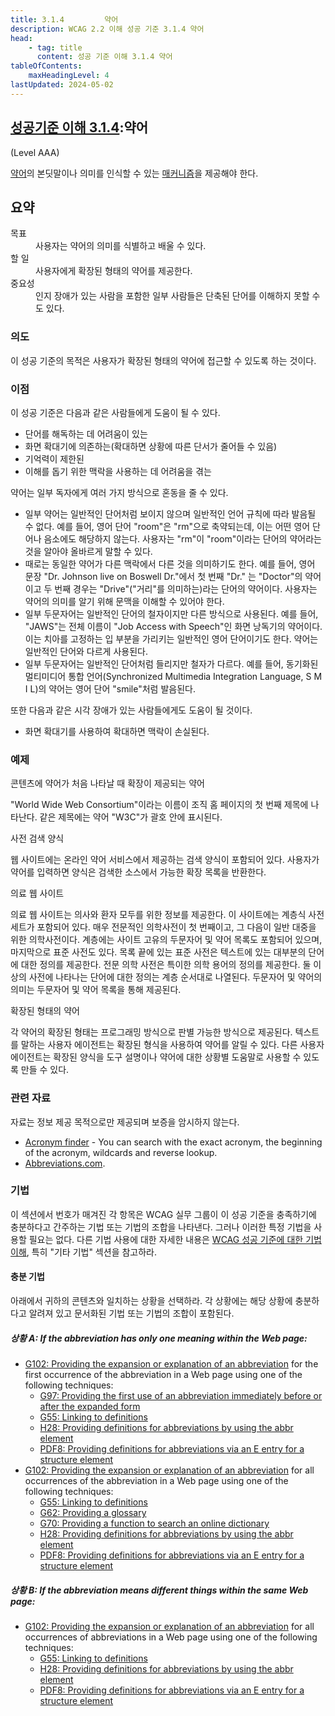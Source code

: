 ```yaml
---
title: 3.1.4         약어
description: WCAG 2.2 이해 성공 기준 3.1.4 약어
head:
    - tag: title
      content: 성공 기준 이해 3.1.4 약어
tableOfContents:
    maxHeadingLevel: 4
lastUpdated: 2024-05-02
---
```



## [성공기준 이해 3.1.4](https://w3.org/TR/WCAG22#abbreviations):약어 

(Level AAA)

<Card title="성공 기준(SC)">

[약어](../../glossary/abbreviation)의 본딧말이나 의미를 인식할 수 있는 [매커니즘](../../glossary/mechanism)을 제공해야 한다.
</Card>

## 요약

<dl>
<dt>목표</dt>
<dd>사용자는 약어의 의미를 식별하고 배울 수 있다.</dd>
<dt>할 일</dt>
<dd>사용자에게 확장된 형태의 약어를 제공한다.</dd>
<dt>중요성</dt>
<dd>인지 장애가 있는 사람을 포함한 일부 사람들은 단축된 단어를 이해하지 못할 수도 있다.</dd>
</dl>

### 의도

이 성공 기준의 목적은 사용자가 확장된 형태의 약어에 접근할 수 있도록 하는 것이다.

### 이점

이 성공 기준은 다음과 같은 사람들에게 도움이 될 수 있다.

*   단어를 해독하는 데 어려움이 있는
*   화면 확대기에 의존하는(확대하면 상황에 따른 단서가 줄어들 수 있음)
*   기억력이 제한된
*   이해를 돕기 위한 맥락을 사용하는 데 어려움을 겪는

약어는 일부 독자에게 여러 가지 방식으로 혼동을 줄 수 있다.

*   일부 약어는 일반적인 단어처럼 보이지 않으며 일반적인 언어 규칙에 따라 발음될 수 없다. 예를 들어, 영어 단어 "room"은 "rm"으로 축약되는데, 이는 어떤 영어 단어나 음소에도 해당하지 않는다. 사용자는 "rm"이 "room"이라는 단어의 약어라는 것을 알아야 올바르게 말할 수 있다.
*   때로는 동일한 약어가 다른 맥락에서 다른 것을 의미하기도 한다. 예를 들어, 영어 문장 "Dr. Johnson live on Boswell Dr."에서 첫 번째 "Dr." 는 "Doctor"의 약어이고 두 번째 경우는 "Drive"("거리"를 의미하는)라는 단어의 약어이다. 사용자는 약어의 의미를 알기 위해 문맥을 이해할 수 있어야 한다.
*   일부 두문자어는 일반적인 단어의 철자이지만 다른 방식으로 사용된다. 예를 들어, "JAWS"는 전체 이름이 "Job Access with Speech"인 화면 낭독기의 약어이다. 이는 치아를 고정하는 입 부분을 가리키는 일반적인 영어 단어이기도 한다. 약어는 일반적인 단어와 다르게 사용된다.
*   일부 두문자어는 일반적인 단어처럼 들리지만 철자가 다르다. 예를 들어, 동기화된 멀티미디어 통합 언어(Synchronized Multimedia Integration Language, S M I L)의 약어는 영어 단어 "smile"처럼 발음된다.

또한 다음과 같은 시각 장애가 있는 사람들에게도 도움이 될 것이다.

*   화면 확대기를 사용하여 확대하면 맥락이 손실된다.

### 예제

콘텐츠에 약어가 처음 나타날 때 확장이 제공되는 약어

"World Wide Web Consortium"이라는 이름이 조직 홈 페이지의 첫 번째 제목에 나타난다. 같은 제목에는 약어 "W3C"가 괄호 안에 표시된다.

사전 검색 양식

웹 사이트에는 온라인 약어 서비스에서 제공하는 검색 양식이 포함되어 있다. 사용자가 약어를 입력하면 양식은 검색한 소스에서 가능한 확장 목록을 반환한다.

의료 웹 사이트

의료 웹 사이트는 의사와 환자 모두를 위한 정보를 제공한다. 이 사이트에는 계층식 사전 세트가 포함되어 있다. 매우 전문적인 의학사전이 첫 번째이고, 그 다음이 일반 대중을 위한 의학사전이다. 계층에는 사이트 고유의 두문자어 및 약어 목록도 포함되어 있으며, 마지막으로 표준 사전도 있다. 목록 끝에 있는 표준 사전은 텍스트에 있는 대부분의 단어에 대한 정의를 제공한다. 전문 의학 사전은 특이한 의학 용어의 정의를 제공한다. 둘 이상의 사전에 나타나는 단어에 대한 정의는 계층 순서대로 나열된다. 두문자어 및 약어의 의미는 두문자어 및 약어 목록을 통해 제공된다.

확장된 형태의 약어

각 약어의 확장된 형태는 프로그래밍 방식으로 판별 가능한 방식으로 제공된다. 텍스트를 말하는 사용자 에이전트는 확장된 형식을 사용하여 약어를 알릴 수 있다. 다른 사용자 에이전트는 확장된 양식을 도구 설명이나 약어에 대한 상황별 도움말로 사용할 수 있도록 만들 수 있다.

### 관련 자료

자료는 정보 제공 목적으로만 제공되며 보증을 암시하지 않는다.

*   [Acronym finder](http://www.acronymfinder.com/) - You can search with the exact acronym, the beginning of the acronym, wildcards and reverse lookup.
*   [Abbreviations.com](http://www.abbreviations.com/).

### 기법

이 섹션에서 번호가 매겨진 각 항목은 WCAG 실무 그룹이 이 성공 기준을 충족하기에 충분하다고 간주하는 기법 또는 기법의 조합을 나타낸다. 그러나 이러한 특정 기법을 사용할 필요는 없다. 다른 기법 사용에 대한 자세한 내용은 [WCAG 성공 기준에 대한 기법 이해](../understanding-techniques), 특히 "기타 기법" 섹션을 참고하라.

#### 충분 기법

아래에서 귀하의 콘텐츠와 일치하는 상황을 선택하라. 각 상황에는 해당 상황에 충분하다고 알려져 있고 문서화된 기법 또는 기법의 조합이 포함된다.

##### 상황 A: If the abbreviation has only one meaning within the Web page:

*   [G102: Providing the expansion or explanation of an abbreviation](https://www.w3.org/WAI/WCAG22/Techniques/general/G102) for the first occurrence of the abbreviation in a Web page using one of the following techniques:
    *   [G97: Providing the first use of an abbreviation immediately before or after the expanded form](https://www.w3.org/WAI/WCAG22/Techniques/general/G97)
    *   [G55: Linking to definitions](https://www.w3.org/WAI/WCAG22/Techniques/general/G55)
    *   [H28: Providing definitions for abbreviations by using the abbr element](https://www.w3.org/WAI/WCAG22/Techniques/html/H28)
    *   [PDF8: Providing definitions for abbreviations via an E entry for a structure element](https://www.w3.org/WAI/WCAG22/Techniques/pdf/PDF8)
*   [G102: Providing the expansion or explanation of an abbreviation](https://www.w3.org/WAI/WCAG22/Techniques/general/G102) for all occurrences of the abbreviation in a Web page using one of the following techniques:
    *   [G55: Linking to definitions](https://www.w3.org/WAI/WCAG22/Techniques/general/G55)
    *   [G62: Providing a glossary](https://www.w3.org/WAI/WCAG22/Techniques/general/G62)
    *   [G70: Providing a function to search an online dictionary](https://www.w3.org/WAI/WCAG22/Techniques/general/G70)
    *   [H28: Providing definitions for abbreviations by using the abbr element](https://www.w3.org/WAI/WCAG22/Techniques/html/H28)
    *   [PDF8: Providing definitions for abbreviations via an E entry for a structure element](https://www.w3.org/WAI/WCAG22/Techniques/pdf/PDF8)

##### 상황 B: If the abbreviation means different things within the same Web page:

*   [G102: Providing the expansion or explanation of an abbreviation](https://www.w3.org/WAI/WCAG22/Techniques/general/G102) for all occurrences of abbreviations in a Web page using one of the following techniques:
    *   [G55: Linking to definitions](https://www.w3.org/WAI/WCAG22/Techniques/general/G55)
    *   [H28: Providing definitions for abbreviations by using the abbr element](https://www.w3.org/WAI/WCAG22/Techniques/html/H28)
    *   [PDF8: Providing definitions for abbreviations via an E entry for a structure element](https://www.w3.org/WAI/WCAG22/Techniques/pdf/PDF8)

